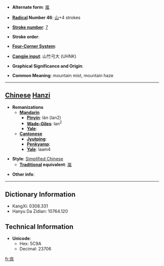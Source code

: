 * '''Alternate form''': [[嵐]]

* '''[[Wiktionary:Chinese radical index| Radical]] Number 46''': [[Wiktionary:Chinese radical index 山|山]]+4 strokes

* '''[[Wiktionary:Chinese total strokes index|Stroke number]]''': [[Wiktionary:Chinese total strokes index 7|7]]

* '''Stroke order''': 

* '''[[Wiktionary:Chinese four corner index|Four-Corner System]]''': 

* '''[[Wiktionary:Chinese Cangjie index|Cangjie input]]''': 山竹弓大 (UHNK)

* '''Graphical Significance and Origin''': 

* '''Common Meaning''': mountain mist, mountain haze

----

== [[Chinese]] [[Hanzi]] ==

* '''Romanizations'''
** '''[[Mandarin]]'''
*** '''[[Pinyin]]''': lán (lan2)
*** '''[[Wade-Giles]]''': lan<sup>2</sup>
*** '''[[Yale]]''': 
** '''[[Cantonese]]'''
*** '''[[Jyutping]]''':
*** '''[[Penkyamp]]''': 
*** '''[[Yale]]''': laam4

* '''Style''': [[Simplified Chinese]] 
** '''[[Traditional Chinese|Traditional]] equivalent''': [[嵐]]

* '''Other info''': 

----

== Dictionary Information ==

* KangXi: 0308.331
* Hanyu Da Zidian: 10764.120

== Technical Information ==

* '''Unicode''':
** Hex: 5C9A
** Decimal: 23706

[[fr:岚]]